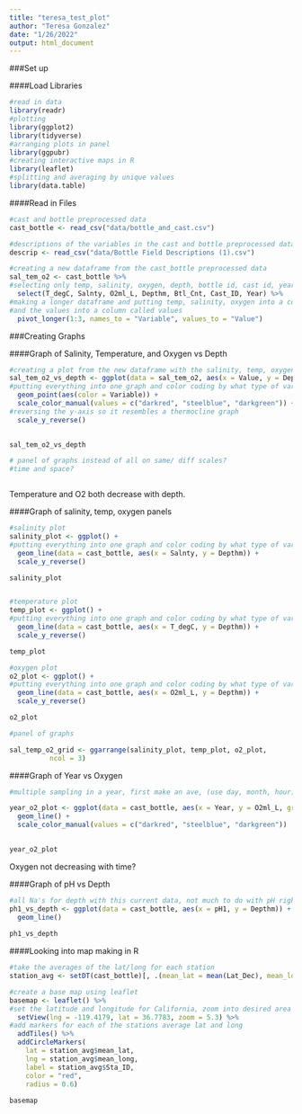 ```yaml
---
title: "teresa_test_plot"
author: "Teresa Gonzalez"
date: "1/26/2022"
output: html_document
---
```


###Set up 

####Load Libraries
```r
#read in data 
library(readr)
#plotting 
library(ggplot2)
library(tidyverse)
#arranging plots in panel
library(ggpubr)
#creating interactive maps in R 
library(leaflet)
#splitting and averaging by unique values
library(data.table)
```

####Read in Files 
```r
#cast and bottle preprocessed data 
cast_bottle <- read_csv("data/bottle_and_cast.csv")

#descriptions of the variables in the cast and bottle preprocessed data 
descrip <- read_csv("data/Bottle Field Descriptions (1).csv")
```

```r

#creating a new dataframe from the cast_bottle preprocessed data 
sal_tem_o2 <- cast_bottle %>% 
#selecting only temp, salinity, oxygen, depth, bottle id, cast id, year for new dataframe
  select(T_degC, Salnty, O2ml_L, Depthm, Btl_Cnt, Cast_ID, Year) %>% 
#making a longer dataframe and putting temp, salinity, oxygen into a column called variable 
#and the values into a column called values 
  pivot_longer(1:3, names_to = "Variable", values_to = "Value")
```


###Creating Graphs 

####Graph of Salinity, Temperature, and Oxygen vs Depth 
```r
#creating a plot from the new dataframe with the salinity, temp, oxygen -> variable column 
sal_tem_o2_vs_depth <- ggplot(data = sal_tem_o2, aes(x = Value, y = Depthm)) + 
#putting everything into one graph and color coding by what type of variable 
  geom_point(aes(color = Variable)) + 
  scale_color_manual(values = c("darkred", "steelblue", "darkgreen")) + 
#reversing the y-axis so it resembles a thermocline graph 
  scale_y_reverse()
  

sal_tem_o2_vs_depth

# panel of graphs instead of all on same/ diff scales? 
#time and space? 



```
Temperature and O2 both decrease with depth. 

####Graph of salinity, temp, oxygen panels 
```r
#salinity plot 
salinity_plot <- ggplot() + 
#putting everything into one graph and color coding by what type of variable 
  geom_line(data = cast_bottle, aes(x = Salnty, y = Depthm)) + 
  scale_y_reverse()

salinity_plot


#temperature plot 
temp_plot <- ggplot() + 
#putting everything into one graph and color coding by what type of variable 
  geom_line(data = cast_bottle, aes(x = T_degC, y = Depthm)) + 
  scale_y_reverse()

temp_plot

#oxygen plot 
o2_plot <- ggplot() + 
#putting everything into one graph and color coding by what type of variable 
  geom_line(data = cast_bottle, aes(x = O2ml_L, y = Depthm)) + 
  scale_y_reverse()

o2_plot

#panel of graphs

sal_temp_o2_grid <- ggarrange(salinity_plot, temp_plot, o2_plot, 
          ncol = 3)

```



####Graph of Year vs Oxygen 
```r

#multiple sampling in a year, first make an ave, (use day, month, hour), use just one depth, or location 

year_o2_plot <- ggplot(data = cast_bottle, aes(x = Year, y = O2ml_L, group = )) + 
  geom_line() + 
  scale_color_manual(values = c("darkred", "steelblue", "darkgreen"))
  

year_o2_plot
```
Oxygen not decreasing with time? 


####Graph of pH vs Depth 
```r

#all Na's for depth with this current data, not much to do with pH right now 
ph1_vs_depth <- ggplot(data = cast_bottle, aes(x = pH1, y = Depthm)) + 
  geom_line()
  
ph1_vs_depth
```
####Looking into map making in R 
```r
#take the averages of the lat/long for each station 
station_avg <- setDT(cast_bottle)[, .(mean_lat = mean(Lat_Dec), mean_long = mean(Lon_Dec)), by = Sta_ID]

#create a base map using leaflet 
basemap <- leaflet() %>% 
#set the latitude and longitude for California, zoom into desired area 
  setView(lng = -119.4179, lat = 36.7783, zoom = 5.3) %>%
#add markers for each of the stations average lat and long 
  addTiles() %>%
  addCircleMarkers(
    lat = station_avg$mean_lat, 
    lng = station_avg$mean_long, 
    label = station_avg$Sta_ID, 
    color = "red", 
    radius = 0.6)
  
basemap



```


